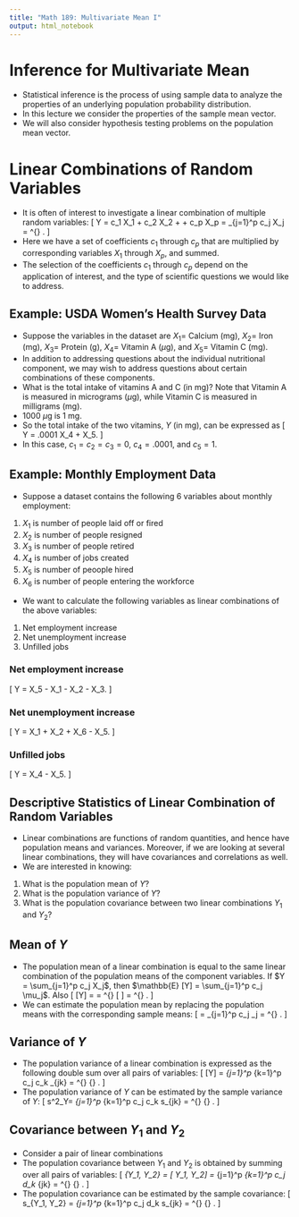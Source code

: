 ```yaml
---
title: "Math 189: Multivariate Mean I"
output: html_notebook
---
```


#  Inference for Multivariate Mean

- Statistical inference is the process of using sample data to analyze the properties of an underlying population probability distribution.
- In this lecture we consider the properties of the sample mean vector.
- We will also consider hypothesis testing problems on the population mean vector.

# Linear Combinations of Random Variables

- It is often of interest to investigate a linear combination of multiple random variables:
\[
 Y = c_1 X_1 + c_2 X_2 + \ldots + c_p X_p = \sum_{j=1}^p c_j X_j = \underline{c}^{\prime} \underline{X}.
\]
- Here  we have a set of coefficients $c_1$ through $c_p$ that are multiplied by corresponding variables $X_1$ through $X_p$, and summed.
- The selection of the coefficients $c_1$ through $c_p$ depend on the application of interest, and the type of scientific questions we would like to address.
 
## Example: USDA Women’s Health Survey Data

- Suppose the variables in the dataset are $X_1 =$ Calcium (mg), $X_2 =$ Iron (mg), $X_3 =$ Protein (g), $X_4 =$ Vitamin A ($\mu$g), and $X_5 =$ Vitamin C (mg).
- In addition to addressing questions about the individual nutritional component, we may wish to address questions about certain combinations of these components.
- What is the total intake of vitamins A and C (in mg)? Note that Vitamin A is measured in micrograms ($\mu$g), while Vitamin C is measured in milligrams (mg). 
- 1000 $\mu$g is 1 mg.
- So the total intake of the two vitamins, $Y$ (in mg), can be expressed as
\[
 Y = .0001 X_4 + X_5.
\]
- In this case, $c_1 = c_2 = c_3 = 0$, $c_4 = .0001$, and $c_5 = 1$.

## Example: Monthly Employment Data

- Suppose a dataset contains the following 6 variables about monthly employment:

1. $X_1$ is number of people laid off or fired
2. $X_2$ is number of people resigned
3. $X_3$ is number of people retired
4. $X_4$ is number of jobs created
5. $X_5$ is number of peoople hired
6. $X_6$ is number of people entering the workforce

- We want to calculate the following variables as linear combinations of the above variables:

1. Net employment increase
2. Net unemployment increase
3. Unfilled jobs

### Net employment increase
\[
 Y = X_5 - X_1 - X_2 - X_3.
\]

### Net unemployment increase
\[
 Y  = X_1 + X_2 + X_6 - X_5.
\]

### Unfilled jobs
\[
 Y = X_4 - X_5.
\]

## Descriptive Statistics of Linear Combination of Random Variables

- Linear combinations are functions of random quantities, and hence have population means and variances. Moreover, if we are looking at several linear combinations, they will have covariances and correlations as well.
- We are interested in knowing:

1. What is the population mean of $Y$?
2. What is the population variance of $Y$?
3. What is the population covariance between two linear combinations $Y_1$ and $Y_2$?

## Mean of $Y$

- The population mean of a linear combination is equal to the same linear combination of the population means of the component variables. If $Y = \sum_{j=1}^p c_j X_j$, then $\mathbb{E} [Y] = \sum_{j=1}^p c_j \mu_j$.  Also
\[
  \mathbb{E} [Y] = \mathbb{E} \left[ \underline{c}^{\prime} \underline{X} \right]
   = \underline{c}^{\prime} \mathbb{E} [ \underline{X} ]
    = \underline{c}^{\prime} \underline{\mu}.
\]
- We can estimate the population mean by replacing the population means with the corresponding sample means:
\[
 \overline{Y} = \sum_{j=1}^p c_j \overline{X}_j =
  \underline{c}^{\prime} \overline{\underline{X}}.
\]

## Variance of $Y$

- The population variance of a linear combination is expressed as the following double sum over all pairs of variables:
\[
 \mbox{Var} [Y] = \sum_{j=1}^p \sum_{k=1}^p c_j c_k \sigma_{jk} = \underline{c}^{\prime} {\bf \Sigma} \underline{c}.
\]
- The population variance of $Y$ can be estimated by the sample variance of $Y$:
\[
 s^2_Y= \sum_{j=1}^p \sum_{k=1}^p c_j c_k s_{jk} = \underline{c}^{\prime} {\bf S} \underline{c}.
\]
 

## Covariance between $Y_1$ and $Y_2$

- Consider a pair of linear combinations
\begin{align*}
 Y_1 & = \sum_{j=1}^p c_j X_j  = \underline{c}^{\prime} \underline{X} \\
 Y_2 & = \sum_{j=1}^p d_j X_j = \underline{d}^{\prime} \underline{X}
\end{align*}
- The population covariance between $Y_1$ and $Y_2$ is obtained by summing over all pairs of variables: 
\[
 \sigma_{Y_1, Y_2} = \mbox{Cov} [ Y_1, Y_2] = \sum_{j=1}^p \sum_{k=1}^p c_j d_k \sigma_{jk} = 
 \underline{c}^{\prime} {\bf \Sigma} \underline{d}.
\]
- The population covariance can be estimated by the sample covariance:
\[
 s_{Y_1, Y_2} = \sum_{j=1}^p \sum_{k=1}^p c_j d_k s_{jk} = 
 \underline{c}^{\prime} {\bf S} \underline{d}.
\]
 
